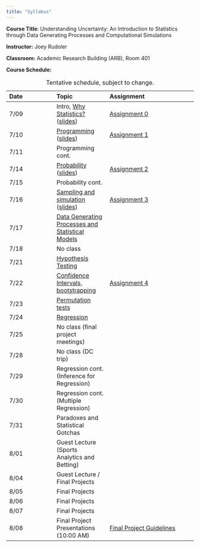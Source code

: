 ```yaml
---
title: "Syllabus"
---
```



**Course Title**: Understanding Uncertainty: An Introduction to Statistics through Data Generating Processes and Computational Simulations

**Instructor:** Joey Rudoler

**Classroom:** Academic Research Building (ARB), Room 401

**Course Schedule:** 

| Date | Topic | Assignment |
|:------|:-------|:------------|
| 7/09 | Intro, [Why Statistics?](notebooks/lecture-00.ipynb) ([slides](slides/lecture-00-slides.html)) | [Assignment 0](assignments/assignment-00.html) |
| 7/10 | [Programming](notebooks/lecture-01.ipynb) ([slides](slides/lecture-01-slides.html))| [Assignment 1](assignments/assignment-01.html) |
| 7/11 | Programming cont. |  |
| 7/14 | [Probability](notebooks/lecture-02.ipynb) ([slides](slides/lecture-02-slides.html))| [Assignment 2](assignments/assignment-02.html) |
| 7/15 | Probability cont. |  |
| 7/16 | [Sampling and simulation](notebooks/lecture-03.ipynb) ([slides](slides/lecture-03-slides.html))| [Assignment 3](assignments/assignment-03.html) |
| 7/17 | [Data Generating Processes and Statistical Models](notebooks/lecture-04.ipynb) |  |
| 7/18 | No class|  |
| 7/21 | [Hypothesis Testing](notebooks/lecture-05.ipynb) |  |
| 7/22 | [Confidence Intervals, bootstrapping](notebooks/lecture-06.ipynb) | [Assignment 4](assignments/assignment-04.html) |
| 7/23 | [Permutation tests](notebooks/lecture-07.ipynb) |  |
| 7/24 | [Regression](notebooks/lecture-08.ipynb) |  |
| 7/25 | No class (final project meetings)|  |
| 7/28 | No class (DC trip)| |
| 7/29 | Regression cont. (Inference for Regression) |  |
| 7/30 | Regression cont. (Multiple Regression) |  |
| 7/31 | Paradoxes and Statistical Gotchas |  |
| 8/01 | Guest Lecture (Sports Analytics and Betting) |  |
| 8/04 | Guest Lecture / Final Projects |  |
| 8/05 | Final Projects |  |
| 8/06 | Final Projects |  |
| 8/07 | Final Projects |  |
| 8/08 | Final Project Presentations (10:00 AM) | [Final Project Guidelines](assignments/final-project.html) |

: Tentative schedule, subject to change.